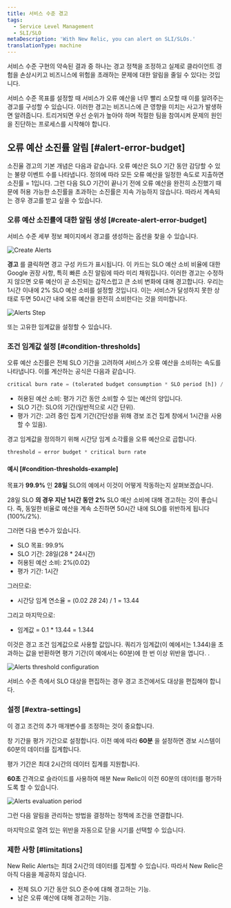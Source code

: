```yaml
---
title: 서비스 수준 경고
tags:
  - Service Level Management
  - SLI/SLO
metaDescription: 'With New Relic, you can alert on SLI/SLOs.'
translationType: machine
---
```






서비스 수준 구현의 약속된 결과 중 하나는 경고 정책을 조정하고 실제로 클라이언트 경험을 손상시키고 비즈니스에 위험을 초래하는 문제에 대한 알림을 줄일 수 있다는 것입니다.

서비스 수준 목표를 설정할 때 서비스가 오류 예산을 너무 빨리 소모할 때 이를 알려주는 경고를 구성할 수 있습니다. 이러한 경고는 비즈니스에 큰 영향을 미치는 사고가 발생하면 알려줍니다. 트리거되면 우선 순위가 높아야 하며 적절한 팀을 참여시켜 문제의 원인을 진단하는 프로세스를 시작해야 합니다.

## 오류 예산 소진률 알림 [#alert-error-budget]

소진율 경고의 기본 개념은 다음과 같습니다. 오류 예산은 SLO 기간 동안 감당할 수 있는 불량 이벤트 수를 나타냅니다. 정의에 따라 모든 오류 예산을 일정한 속도로 지출하면 소진률 = 1입니다. 그런 다음 SLO 기간이 끝나기 전에 오류 예산을 완전히 소진했기 때문에 허용 가능한 소진률을 초과하는 소진률은 지속 가능하지 않습니다. 따라서 계속되는 경우 경고를 받고 싶을 수 있습니다.

### 오류 예산 소진률에 대한 알림 생성 [#create-alert-error-budget]

서비스 수준 세부 정보 페이지에서 경고를 생성하는 옵션을 찾을 수 있습니다.

<img
  title="Alerts CTA.png"
  alt="Create Alerts"
  src={alertsCta}
/>

**경고** 를 클릭하면 경고 구성 카드가 표시됩니다. 이 카드는 SLO 예산 소비 비율에 대한 Google 권장 사항, 특히 빠른 소진 알림에 따라 미리 채워집니다. 이러한 경고는 수정하지 않으면 오류 예산이 곧 소진되는 갑작스럽고 큰 소비 변화에 대해 경고합니다. 우리는 1시간 이내에 2% SLO 예산 소비를 설정할 것입니다. 이는 서비스가 달성하지 못한 상태로 두면 50시간 내에 오류 예산을 완전히 소비한다는 것을 의미합니다.

<img
  title="Alerts Step.png"
  alt="Alerts Step"
  src={alertsStep}
/>

또는 고유한 임계값을 설정할 수 있습니다.

### 조건 임계값 설정 [#condition-thresholds]

오류 예산 소진률은 전체 SLO 기간을 고려하여 서비스가 오류 예산을 소비하는 속도를 나타냅니다. 이를 계산하는 공식은 다음과 같습니다.

```sql
critical burn rate = (tolerated budget consumption * SLO period [h]) / (evaluation period [h])
```

* 허용된 예산 소비: 평가 기간 동안 소비할 수 있는 예산의 양입니다.
* SLO 기간: SLO의 기간(일반적으로 시간 단위).
* 평가 기간: 고려 중인 집계 기간(간단성을 위해 경보 조건 집계 창에서 1시간을 사용할 수 있음).

경고 임계값을 정의하기 위해 시간당 임계 소각률을 오류 예산으로 곱합니다.

```sql
threshold = error budget * critical burn rate 
```

#### 예시 [#condition-thresholds-example]

목표가 **99.9%** 인 **28일** SLO의 예에서 이것이 어떻게 작동하는지 살펴보겠습니다.

28일 SLO **의 경우 지난 1시간 동안** **2%** SLO 예산 소비에 대해 경고하는 것이 좋습니다. 즉, 동일한 비율로 예산을 계속 소진하면 50시간 내에 SLO를 위반하게 됩니다(100%/2%).

그러면 다음 변수가 있습니다.

* SLO 목표: 99.9%
* SLO 기간: 28일(28 \* 24시간)
* 허용된 예산 소비: 2%(0.02)
* 평가 기간: 1시간

그러므로:

* 시간당 임계 연소율 = (0.02 _28_ 24) / 1 = 13.44

그리고 마지막으로:

* 임계값 = 0.1 \* 13.44 = 1.344

이것은 경고 조건 임계값으로 사용할 값입니다. 쿼리가 임계값(이 예에서는 1.344)을 초과하는 값을 반환하면 평가 기간(이 예에서는 60분)에 한 번 이상 위반을 엽니다. .

<img
  title="Alerts threshold.png"
  alt="Alerts threshold configuration"
  src={alertsConfig1}
/>

<Callout variant="important">
  서비스 수준 측에서 SLO 대상을 편집하는 경우 경고 조건에서도 대상을 편집해야 합니다.
</Callout>

### 설정 [#extra-settings]

이 경고 조건의 추가 매개변수를 조정하는 것이 중요합니다.

창 기간을 평가 기간으로 설정합니다. 이전 예에 따라 **60분** 을 설정하면 경보 시스템이 60분의 데이터를 집계합니다.

<Callout variant="important">
  평가 기간은 최대 2시간의 데이터 집계를 지원합니다.
</Callout>

**60초** 간격으로 슬라이드를 사용하여 매분 New Relic이 이전 60분의 데이터를 평가하도록 할 수 있습니다.

<img
  title="Alerts period.png"
  alt="Alerts evaluation period"
  src={alertsConfig2}
/>

그런 다음 알림을 관리하는 방법을 결정하는 정책에 조건을 연결합니다.

마지막으로 열려 있는 위반을 자동으로 닫을 시기를 선택할 수 있습니다.

### 제한 사항 [#limitations]

New Relic Alerts는 최대 2시간의 데이터를 집계할 수 있습니다. 따라서 New Relic은 아직 다음을 제공하지 않습니다.

* 전체 SLO 기간 동안 SLO 준수에 대해 경고하는 기능.
* 남은 오류 예산에 대해 경고하는 기능.